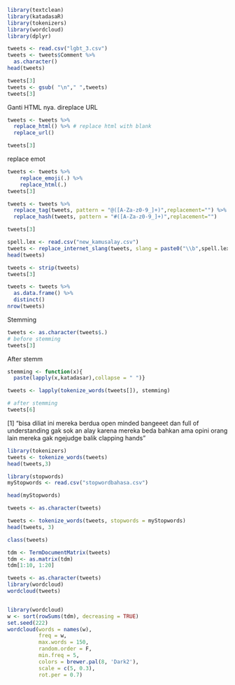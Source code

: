 
```r
library(textclean)
library(katadasaR)
library(tokenizers)
library(wordcloud)
library(dplyr)
```

```r
tweets <- read.csv("lgbt_3.csv")
tweets <- tweets$Comment %>% 
  as.character()
head(tweets)
```

```r
tweets[3]
tweets <- gsub( "\n"," ",tweets)
tweets[3]
```

Ganti HTML nya. direplace URL
```r
tweets <- tweets %>% 
  replace_html() %>% # replace html with blank 
  replace_url() 

tweets[3]
```

replace emot
```r
tweets <- tweets %>% 
    replace_emoji(.) %>% 
    replace_html(.)
tweets[3]
```


```r
tweets <- tweets %>% 
  replace_tag(tweets, pattern = "@([A-Za-z0-9_]+)",replacement="") %>%  # remove mentions
  replace_hash(tweets, pattern = "#([A-Za-z0-9_]+)",replacement="")      # remove hashtags

tweets[3]
```
```r
spell.lex <- read.csv("new_kamusalay.csv")
tweets <- replace_internet_slang(tweets, slang = paste0("\\b",spell.lex$alay,"\\b"), replacement = spell.lex$formal, ignore.case = TRUE)
head(tweets)
```


```r
tweets <- strip(tweets)
tweets[3]
```

```r
tweets <- tweets %>% 
  as.data.frame() %>% 
  distinct()
nrow(tweets)
```

Stemming
```r
tweets <- as.character(tweets$.)
# before stemming
tweets[3]
```
After stemm
```r
stemming <- function(x){
  paste(lapply(x,katadasar),collapse = " ")}

tweets <- lapply(tokenize_words(tweets[]), stemming)

# after stemming
tweets[6]
```
[1] "bisa diliat ini mereka berdua open minded bangeeet dan full of understanding gak sok an alay karena mereka beda bahkan ama opini orang lain mereka gak ngejudge balik clapping hands"
```r
library(tokenizers)
tweets <- tokenize_words(tweets)
head(tweets,3)
```

```r
library(stopwords)
myStopwords <- read.csv("stopwordbahasa.csv")

head(myStopwords)
```


```r
tweets <- as.character(tweets)

tweets <- tokenize_words(tweets, stopwords = myStopwords)
head(tweets, 3)
```

```r
class(tweets)
```


```r
tdm <- TermDocumentMatrix(tweets)
tdm <- as.matrix(tdm)
tdm[1:10, 1:20]

```


```r
tweets <- as.character(tweets)
library(wordcloud)
wordcloud(tweets)


library(wordcloud)
w <- sort(rowSums(tdm), decreasing = TRUE)
set.seed(222)
wordcloud(words = names(w),
          freq = w,
          max.words = 150,
          random.order = F,
          min.freq = 5,
          colors = brewer.pal(8, 'Dark2'),
          scale = c(5, 0.3),
          rot.per = 0.7)

```



